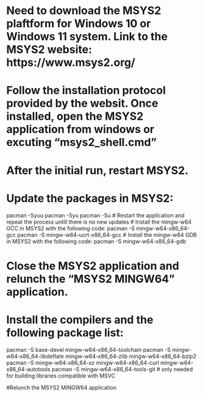 # Need to download the MSYS2 plaftform for Windows 10 or Windows 11 system. Link to the MSYS2 website: https://www.msys2.org/
# Follow the installation protocol provided by the websit. Once installed, open the MSYS2 application from windows or excuting "msys2_shell.cmd"
# After the initial run, restart MSYS2.

# Update the packages in MSYS2:
  pacman -Syuu
  pacman -Syu
  pacman -Su
# Restart the application and repeat the process untill there is no new updates
# Install the mingw-w64 GCC in MSYS2 with the following code:
  pacman -S mingw-w64-x86_64-gcc
  pacman -S mingw-w64-ucrt-x86_64-gcc
# Install the mingw-w64 GDB in MSYS2 with the following code:
  pacman -S mingw-w64-x86_64-gdb

# Close the MSYS2 application and relunch the "MSYS2 MINGW64" application.
# Install the compilers and the following package list:
  pacman -S base-devel mingw-w64-x86_64-toolchain
  pacman -S mingw-w64-x86_64-libdeflate mingw-w64-x86_64-zlib mingw-w64-x86_64-bzip2
  pacman -S mingw-w64-x86_64-xz mingw-w64-x86_64-curl mingw-w64-x86_64-autotools
  pacman -S mingw-w64-x86_64-tools-git # only needed for building libraries compatible with MSVC

#Relunch the MSYS2 MINGW64 application
